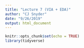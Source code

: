 ```yaml
---
title: "Lecture 7 (VIA + EDA)"
author: "CJ Snyder"
date: "9/26/2019"
output: html_document
---
```


```r
knitr::opts_chunk$set(echo = TRUE)
library(tidyverse)
```



